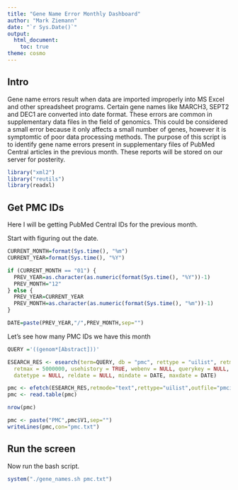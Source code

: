 ```yaml
---
title: "Gene Name Error Monthly Dashboard"
author: "Mark Ziemann"
date: "`r Sys.Date()`"
output:
  html_document:
    toc: true
theme: cosmo
---
```


## Intro

Gene name errors result when data are imported improperly into MS Excel and other
spreadsheet programs.
Certain gene names like MARCH3, SEPT2 and DEC1 are converted into date format.
These errors are common in supplementary data files in the field of genomics.
This could be considered a small error because it only affects a small number of genes,
however it is symptomtic of poor data processing methods.
The purpose of this script is to identify gene name errors present in supplementary files of PubMed 
Central articles in the previous month.
These reports will be stored on our server for posterity.


```r

library("xml2")
library("reutils")
library(readxl)    


```

## Get PMC IDs

Here I will be getting PubMed Central IDs for the previous month.

Start with figuring out the date.

```r


CURRENT_MONTH=format(Sys.time(), "%m")
CURRENT_YEAR=format(Sys.time(), "%Y")

if (CURRENT_MONTH == "01") {
  PREV_YEAR=as.character(as.numeric(format(Sys.time(), "%Y"))-1)
  PREV_MONTH="12"
} else {
  PREV_YEAR=CURRENT_YEAR
  PREV_MONTH=as.character(as.numeric(format(Sys.time(), "%m"))-1)
}

DATE=paste(PREV_YEAR,"/",PREV_MONTH,sep="")

```

Let's see how many PMC IDs we have this month

```r

QUERY ='((genom*[Abstract]))'

ESEARCH_RES <- esearch(term=QUERY, db = "pmc", rettype = "uilist", retmode = "xml", retstart = 0, 
  retmax = 5000000, usehistory = TRUE, webenv = NULL, querykey = NULL, sort = NULL, field = NULL, 
  datetype = NULL, reldate = NULL, mindate = DATE, maxdate = DATE)

pmc <- efetch(ESEARCH_RES,retmode="text",rettype="uilist",outfile="pmcids.txt")
pmc <- read.table(pmc)

nrow(pmc)

pmc <- paste("PMC",pmc$V1,sep="")
writeLines(pmc,con="pmc.txt")

```

## Run the screen

Now run the bash script.


```r

system("./gene_names.sh pmc.txt")


```


